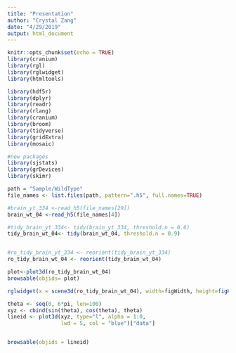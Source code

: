 ```yaml
---
title: "Presentation"
author: "Crystal Zang"
date: "4/29/2019"
output: html_document
---
```


```r
knitr::opts_chunk$set(echo = TRUE)
library(cranium)
library(rgl)
library(rglwidget)
library(htmltools)

library(hdf5r)
library(dplyr)
library(readr)
library(rlang)
library(cranium)
library(broom)
library(tidyverse)
library(gridExtra)
library(mosaic)

#new packages
library(sjstats)
library(grDevices)
library(skimr)

```

```r
path = "Sample/WildType"
file_names <- list.files(path, pattern=".h5", full.names=TRUE)

#brain_yt_334 <-read_h5(file_names[29])
brain_wt_04 <-read_h5(file_names[4])

#tidy_brain_yt_334<- tidy(brain_yt_334, threshold.n = 0.6)
tidy_brain_wt_04<- tidy(brain_wt_04, threshold.n = 0.9)


#ro_tidy_brain_yt_334 <- reorient(tidy_brain_yt_334)
ro_tidy_brain_wt_04 <- reorient(tidy_brain_wt_04)

plot<-plot3d(ro_tidy_brain_wt_04)
browsable(objids= plot)

rglwidget(x = scene3d(ro_tidy_brain_wt_04), width=figWidth, height=figHeight())
```


```r
theta <- seq(0, 6*pi, len=100)
xyz <- cbind(sin(theta), cos(theta), theta)
lineid <- plot3d(xyz, type="l", alpha = 1:0, 
                 lwd = 5, col = "blue")["data"]


browsable(objids = lineid)


```

